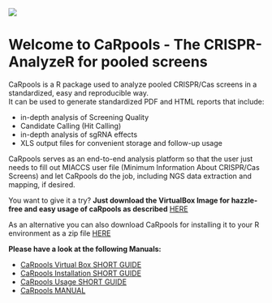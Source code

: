 ![](https://cdn.rawgit.com/boutroslab/caRpools/master/data/CaRpools.png)

Welcome to CaRpools - The CRISPR-AnalyzeR for pooled screens
==============

CaRpools is a R package used to analyze pooled CRISPR/Cas screens in a standardized, easy and reproducible way.  
It can be used to generate standardized PDF and HTML reports that include:

* in-depth analysis of Screening Quality
* Candidate Calling (Hit Calling)
* in-depth analysis of sgRNA effects
* XLS output files for convenient storage and follow-up usage

CaRpools serves as an end-to-end analysis platform so that the user just needs to fill out MIACCS user file (Minimum Information About CRISPR/Cas Screens) and let CaRpools do the job, including NGS data extraction and mapping, if desired.

You want to give it a try? **Just download the VirtualBox Image for hazzle-free and easy usage of caRpools as described** [HERE](https://github.com/boutroslab/caRpools/blob/master/docs/CaRpools-SHORTGUIDE-VirtualBox.Rmd)

As an alternative you can also download CaRpools for installing it to your R environment as a zip file [HERE]()

**Please have a look at the following Manuals:**

* [CaRpools Virtual Box SHORT GUIDE](https://github.com/boutroslab/caRpools/blob/master/docs/CaRpools-SHORTGUIDE-VirtualBox.Rmd)
* [CaRpools Installation SHORT GUIDE](https://github.com/boutroslab/caRpools/blob/master/docs/CaRpools-INSTALLATION.Rmd)
* [CaRpools Usage SHORT GUIDE](https://github.com/boutroslab/caRpools/blob/master/docs/CaRpools-SHORTGUIDE-Usage.Rmd)
* [CaRpools MANUAL](https://github.com/boutroslab/caRpools/blob/master/docs/CaRpools-MANUAL.Rmd)

